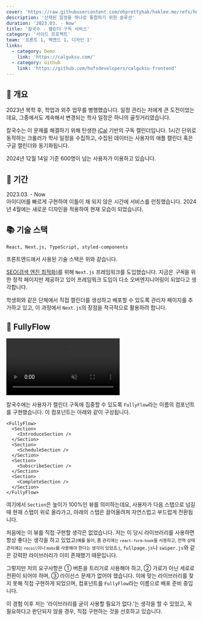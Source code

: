```yaml
---
cover: 'https://raw.githubusercontent.com/ohprettyhak/haklee.me/refs/heads/main/public/content/projects/2023-calguksu/cover.webp'
description: '산재된 일정을 하나로 통합하기 위한 솔루션'
duration: '2023.03. - Now'
title: '칼국수 - 캘린더 구독 서비스'
category: '사이드 프로젝트'
team: '프론트 1, 백엔드 1, 디자인 1'
links:
  - category: Demo
    link: 'https://calguksu.com/'
  - category: Github
    link: 'https://github.com/hufsdevelopers/calguksu-frontend'
---
```


## 🔖 개요

2023년 복학 후, 학업과 외주 업무를 병행했습니다. 일정 관리는 저에게 큰 도전이었는데요, 그중에서도 계속해서 변경되는 학사 일정은 하나의 골칫거리였습니다.

칼국수는 이 문제를 해결하기 위해
탄생한 <a href="https://ko.wikipedia.org/wiki/%EC%95%84%EC%9D%B4%EC%BA%98%EB%A6%B0%EB%8D%94" target="_blank" rel="noreferrer noopener">
iCal</a> 기반의 구독 캘린더입니다. 1시간 단위로 동작하는 크롤러가 학사 일정을 수집하고, 수집된 데이터는 사용자의 애플 캘린더 혹은 구글 캘린더와 동기화됩니다.

2024년 12월 14일 기준 600명이 넘는 사용자가 이용하고 있습니다.

## 📅 기간

2023.03. - Now  
아이디어를 빠르게 구현하여 이틀이 채 되지 않은 시간에 서비스를 런칭했습니다. 2024년 4월에는 새로운 디자인을 적용하여 현재 모습이 되었습니다.

## 📚 기술 스택

`React, Next.js, TypeScript, styled-components`

프론트엔드에서 사용된 기술 스택은 위와 같습니다.

<a href="https://developer.mozilla.org/ko/docs/Glossary/SEO" target="_blank" rel="noreferrer noopener">SEO(검색 엔진
  최적화)</a>를 위해 `Next.js` 프레임워크를 도입했습니다. 지금은 *구독*을 위한 정적 페이지만 제공하고 있어 프레임워크 도입이 다소 오버엔지니어링이 되었다고 생각합니다.

학생회와 같은 단체에서 직접 캘린더를 생성하고 배포할 수 있도록 관리자 페이지를 추가하고 있고, 이 과정에서 `Next.js`의 장점을 적극적으로 활용하려 합니다.

## 🌊 FullyFlow

<video controls muted>
  <source
    src="https://hstatic.haklee.me/content/projects/2023-calguksu/flow.webm"
    type="video/webm" />
  <source
    src="https://hstatic.haklee.me/content/projects/2023-calguksu/flow.mp4"
    type="video/mp4" />
  이 비디오가 보이지 않나요? 이슈로 알려주세요. 😢
</video>

칼국수에는 사용자가 캘린더 구독에 집중할 수 있도록 `FullyFlow`라는 이름의 컴포넌트를 구현했습니다. 이 컴포넌트는 아래와 같이 구성됩니다.

```tsx
<FullyFlow>
  <Section>
    <IntroduceSection />
  </Section>
  <Section>
    <ScheduleSection />
  </Section>
  <Section>
    <SubscribeSection />
  </Section>
  <Section>
    <CompleteSection />
  </Section>
</FullyFlow>
```

여기에서 `Section`은 높이가 100%인 뷰를 의미하는데요, 사용자가 다음 스탭으로 넘길 때 현재 스탭이 위로 올라가고, 아래의 스탭은 끌어올려져 자연스럽고 부드럽게 전환됩니다.

처음에는 이 뷰를 직접 구현할 생각은 없었습니다. 저는 이 당시 라이브러리를 사용하면 항상 좋다는 생각을 하고 있었고<small>(예를 들어, 폼 관리에는 `react-form-hook`을 사용하고, 전역 상태
관리에는 `recoil`이나 `mobx`를 사용해야 한다는 생각이 있었죠.)</small>, `fullpage.js`나 `swiper.js`와 같은 강력한 라이브러리가 이미 존재했기 때문입니다.

그렇지만 저의 요구사항은 ① 버튼을 트리거로 사용해야 하고, ② 가로가 아닌 세로로 전환이 되어야 하며, ③ 라이선스 문제가 없어야 했습니다. 이에 맞는 라이브러리를 찾지 못해 직접 구현하게 되었으며, 컴포넌트를 `FullyFlow`라는 이름으로 배포 준비 중입니다.

이 경험 이후 저는 '라이브러리를 굳이 사용할 필요가 없다.'는 생각을 할 수 있었고, 꼭 필요하다고 판단되지 않을 경우, 직접 구현하는 것을 선호하고 있습니다.
